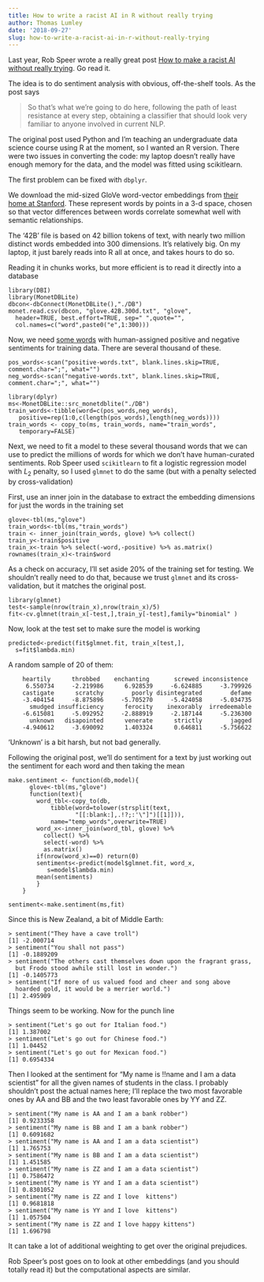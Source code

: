 ```yaml
---
title: How to write a racist AI in R without really trying
author: Thomas Lumley
date: '2018-09-27'
slug: how-to-write-a-racist-ai-in-r-without-really-trying
---
```


Last year, Rob Speer wrote a really great post [How to make a racist AI without really trying](https://blog.conceptnet.io/posts/2017/how-to-make-a-racist-ai-without-really-trying/). Go read it.

The idea is to do sentiment analysis with obvious, off-the-shelf tools. As the post says

> So that’s what we’re going to do here, following the path of
> least resistance at every step, obtaining a classifier that
> should look very familiar to anyone involved in current NLP. 

The original post used Python and I'm teaching an undergraduate data science course using R at the moment, so I wanted an R version. There were two issues in converting the code: my laptop doesn't really have enough memory for the data, and the model was fitted using scikitlearn.

The first problem can be fixed with `dbplyr`.

We download the mid-sized GloVe word-vector embeddings from [their home at Stanford](https://nlp.stanford.edu/projects/glove/). These represent words by points in a 3-d space, chosen so that vector differences between words correlate somewhat well with semantic relationships.

The '42B' file is based on 42 billion tokens of text, with nearly two million distinct words embedded into 300 dimensions. It's relatively big. On my laptop, it just barely reads into R all at once, and takes hours to do so.

Reading it in chunks works, but more efficient is to read it directly into a database

```
library(DBI)
library(MonetDBLite)
dbcon<-dbConnect(MonetDBLite(),"./DB")
monet.read.csv(dbcon, "glove.42B.300d.txt", "glove",
  header=TRUE, best.effort=TRUE, sep=" ",quote="",
  col.names=c("word",paste0("e",1:300)))
```

Now, we need [some words](https://www.cs.uic.edu/~liub/FBS/sentiment-analysis.html#lexicon) with human-assigned positive and negative sentiments for training data.  There are several thousand of these.

```
pos_words<-scan("positive-words.txt", blank.lines.skip=TRUE, comment.char=";", what="")
neg_words<-scan("negative-words.txt", blank.lines.skip=TRUE, comment.char=";", what="")

library(dplyr)
ms<-MonetDBLite::src_monetdblite("./DB")
train_words<-tibble(word=c(pos_words,neg_words),
   positive=rep(1:0,c(length(pos_words),length(neg_words))))
train_words <- copy_to(ms, train_words, name="train_words",
   temporary=FALSE)
```

Next, we need to fit a model to these several thousand words that we can use to predict the millions of words for which we don't have human-curated sentiments. Rob Speer used `scikitlearn` to fit a logistic regression model  with $L_2$ penalty, so I used `glmnet` to do the same (but with a penalty selected by cross-validation)

First, use an inner join in the database to extract the embedding dimensions for just the words in the training set
```
glove<-tbl(ms,"glove")
train_words<-tbl(ms,"train_words")
train <- inner_join(train_words, glove) %>% collect() 
train_y<-train$positive
train_x<-train %>% select(-word,-positive) %>% as.matrix()
rownames(train_x)<-train$word
```

As a check on accuracy, I'll set aside 20% of the training set for testing. We shouldn't really need to do that, because we trust `glmnet` and its cross-validation, but it matches the original post.

```
library(glmnet)
test<-sample(nrow(train_x),nrow(train_x)/5)
fit<-cv.glmnet(train_x[-test,],train_y[-test],family="binomial" )
```

Now, look at the test set to make sure the model is working
```
predicted<-predict(fit$glmnet.fit, train_x[test,],
  s=fit$lambda.min)
```

A random sample of 20 of them:

```
    heartily      throbbed    enchanting       screwed inconsistence 
     6.550734     -2.219986      6.928539     -6.624885     -3.799926 
    castigate      scratchy        poorly disintegrated        defame 
    -3.404154     -8.875896     -5.705270     -5.424058     -5.034735 
      smudged insufficiency      ferocity    inexorably  irredeemable 
    -6.615081     -5.092952     -2.888919     -2.187144     -5.236300 
      unknown   disapointed      venerate      strictly        jagged 
    -4.940612     -3.690092      1.403324      0.646811     -5.756622 
```

'Unknown' is a bit harsh, but not bad generally.

Following the original post, we'll do sentiment for a text by just working out the sentiment for each word and then taking the mean

```
make.sentiment <- function(db,model){
	  glove<-tbl(ms,"glove")
	  function(text){
		word_tbl<-copy_to(db, 
			tibble(word=tolower(strsplit(text,
			       "[[:blank:],.!?;:'\"]")[[1]])),
			name="temp_words",overwrite=TRUE)
		word_x<-inner_join(word_tbl, glove) %>%
		  collect() %>% 
		  select(-word) %>% 
		  as.matrix()
		if(nrow(word_x)==0) return(0)
		sentiments<-predict(model$glmnet.fit, word_x, 
		   s=model$lambda.min)
		mean(sentiments)
		}
 	}

sentiment<-make.sentiment(ms,fit)
```

Since this is New Zealand, a bit of Middle Earth:

```
> sentiment("They have a cave troll")
[1] -2.000714
> sentiment("You shall not pass")
[1] -0.1889209
> sentiment("The others cast themselves down upon the fragrant grass, 
  but Frodo stood awhile still lost in wonder.")
[1] -0.1405773
> sentiment("If more of us valued food and cheer and song above
  hoarded gold, it would be a merrier world.")
[1] 2.495909
```

Things seem to be working. Now for the punch line
```
> sentiment("Let's go out for Italian food.")
[1] 1.387002
> sentiment("Let's go out for Chinese food.")
[1] 1.04452
> sentiment("Let's go out for Mexican food.")
[1] 0.6954334
```

Then I looked at the sentiment for "My name is !!name and I am a data scientist" for all the given names of students in the class. I probably shouldn't post the actual names here; I'll replace the two most favorable ones by AA and BB and the two least favorable ones by YY and ZZ.

```
> sentiment("My name is AA and I am a bank robber")
[1] 0.9233358
> sentiment("My name is BB and I am a bank robber")
[1] 0.6091682
> sentiment("My name is AA and I am a data scientist")
[1] 1.765753
> sentiment("My name is BB and I am a data scientist")
[1] 1.451585
> sentiment("My name is ZZ and I am a data scientist")
[1] 0.7586472
> sentiment("My name is YY and I am a data scientist")
[1] 0.8301052
> sentiment("My name is ZZ and I love  kittens")
[1] 0.9681818
> sentiment("My name is YY and I love  kittens")
[1] 1.057504
> sentiment("My name is ZZ and I love happy kittens")
[1] 1.696798
```

It can take a lot of additional weighting to get over the original prejudices.

Rob Speer's post goes on to look at other embeddings (and you should totally read it) but the computational aspects are similar. 